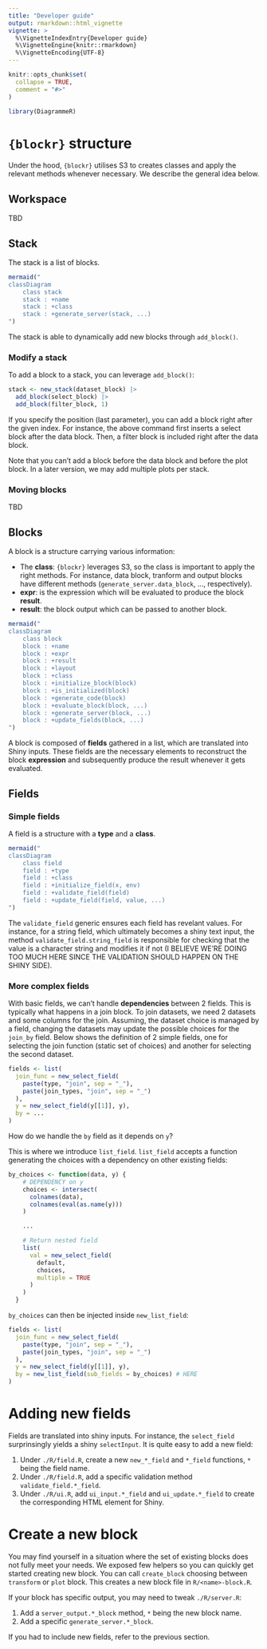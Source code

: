 ```yaml
---
title: "Developer guide"
output: rmarkdown::html_vignette
vignette: >
  %\VignetteIndexEntry{Developer guide}
  %\VignetteEngine{knitr::rmarkdown}
  %\VignetteEncoding{UTF-8}
---
```


```r
knitr::opts_chunk$set(
  collapse = TRUE,
  comment = "#>"
)
```

```r
library(DiagrammeR)
```

# `{blockr}` structure

Under the hood, `{blockr}` utilises S3 to creates classes and apply the relevant methods
whenever necessary. We describe the general idea below.

## Workspace

TBD

## Stack

The stack is a list of blocks.

```r
mermaid("
classDiagram
    class stack
    stack : +name
    stack : +class
    stack : +generate_server(stack, ...)
")
```

The stack is able to dynamically add new blocks through `add_block()`.

### Modify a stack

To add a block to a stack, you can leverage `add_block()`:

```r
stack <- new_stack(dataset_block) |>
  add_block(select_block) |>
  add_block(filter_block, 1)
```

If you specify the position (last parameter), you can add a block right 
after the given index. For instance, the above command first inserts
a select block after the data block. Then, a filter block is included
right after the data block.

Note that you can't add a block before the data block and 
before the plot block. In a later version, we may add multiple
plots per stack.

### Moving blocks

TBD

## Blocks

A block is a structure carrying various information:

- The __class__: `{blockr}` leverages S3, so the class is important to apply
the right methods. For instance, data block, tranform and output blocks have different methods (`generate_server.data_block`, ..., respectively).
- __expr__: is the expression which will be evaluated to produce the block __result__.
- __result__: the block output which can be passed to another block.

```r
mermaid("
classDiagram
    class block
    block : +name
    block : +expr
    block : +result
    block : +layout
    block : +class
    block : +initialize_block(block)
    block : +is_initialized(block)
    block : +generate_code(block)
    block : +evaluate_block(block, ...)
    block : +generate_server(block, ...)
    block : +update_fields(block, ...)
")
```

A block is composed of __fields__ gathered in a list, which are translated into Shiny inputs.
These fields are the necessary elements to reconstruct the block __expression__ and subsequently
produce the result whenever it gets evaluated.

## Fields

### Simple fields

A field is a structure with a __type__ and a __class__.

```r
mermaid("
classDiagram
    class field
    field : +type
    field : +class
    field : +initialize_field(x, env)
    field : +validate_field(field)
    field : +update_field(field, value, ...)
")
```

The `validate_field` generic ensures each field has revelant values. For instance, for a string field,
which ultimately becomes a shiny text input, the method `validate_field.string_field` is responsible
for checking that the value is a character string and modifies it if not (I BELIEVE WE'RE DOING
TOO MUCH HERE SINCE THE VALIDATION SHOULD HAPPEN ON THE SHINY SIDE).

### More complex fields

With basic fields, we can't handle __dependencies__ between 2 fields. This is typically what happens
in a join block. To join datasets, we need 2 datasets and some columns for the join. Assuming, 
the dataset choice is managed by a field, changing the datasets may update the possible
choices for the `join_by` field. Below shows the definition of 2 simple fields, one for selecting
the join function (static set of choices) and another for selecting the second dataset.

```r
fields <- list(
  join_func = new_select_field(
    paste(type, "join", sep = "_"),
    paste(join_types, "join", sep = "_")
  ),
  y = new_select_field(y[[1]], y),
  by = ...
)
```

How do we handle the `by` field as it depends on `y`?

This is where we introduce `list_field`. `list_field` accepts a function generating 
the choices with a dependency on other existing fields:

```r
by_choices <- function(data, y) {
    # DEPENDENCY on y
    choices <- intersect(
      colnames(data),
      colnames(eval(as.name(y)))
    )

    ...

    # Return nested field
    list(
      val = new_select_field(
        default,
        choices,
        multiple = TRUE
      )
    )
  }
```

`by_choices` can then be injected inside `new_list_field`:

```r
fields <- list(
  join_func = new_select_field(
    paste(type, "join", sep = "_"),
    paste(join_types, "join", sep = "_")
  ),
  y = new_select_field(y[[1]], y),
  by = new_list_field(sub_fields = by_choices) # HERE
)
```

# Adding new fields

Fields are translated into shiny inputs. For instance, the `select_field` surprinsingly
yields a shiny `selectInput`. It is quite easy to add a new field:

1. Under `./R/field.R`, create a new `new_*_field` and `*_field` functions, `*` being the field name.
2. Under `./R/field.R`, add a specific validation method `validate_field.*_field`.
3. Under `./R/ui.R`, add `ui_input.*_field` and `ui_update.*_field` 
to create the corresponding HTML element for Shiny.

# Create a new block

You may find yourself in a situation where the set of existing blocks does not fully meet
your needs. We exposed few helpers so you can quickly get started creating new block. You can call
`create_block` choosing between `transform` or `plot` block. This creates a new block file
in `R/<name>-block.R`.

If your block has specific output, you may need to tweak `./R/server.R`:

1. Add a `server_output.*_block` method, `*` being the new block name.
2. Add a specific `generate_server.*_block`.

If you had to include new fields, refer to the previous section.
